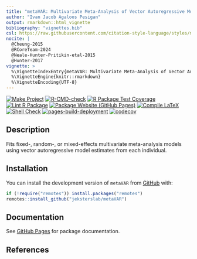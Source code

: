 ```yaml
---
title: "metaVAR: Multivariate Meta-Analysis of Vector Autoregressive Model Estimates"
author: "Ivan Jacob Agaloos Pesigan"
output: rmarkdown::html_vignette
bibliography: "vignettes.bib"
csl: https://raw.githubusercontent.com/citation-style-language/styles/master/apa.csl
nocite: |
  @Cheung-2015
  @RCoreTeam-2024
  @Neale-Hunter-Pritikin-etal-2015
  @Hunter-2017
vignette: >
  %\VignetteIndexEntry{metaVAR: Multivariate Meta-Analysis of Vector Autoregressive Model Estimates}
  %\VignetteEngine{knitr::rmarkdown}
  %\VignetteEncoding{UTF-8}
---
```


<!-- badges: start -->
[![Make Project](https://github.com/jeksterslab/metaVAR/actions/workflows/make.yml/badge.svg)](https://github.com/jeksterslab/metaVAR/actions/workflows/make.yml)
[![R-CMD-check](https://github.com/jeksterslab/metaVAR/actions/workflows/check-full.yml/badge.svg)](https://github.com/jeksterslab/metaVAR/actions/workflows/check-full.yml)
[![R Package Test Coverage](https://github.com/jeksterslab/metaVAR/actions/workflows/test-coverage.yml/badge.svg)](https://github.com/jeksterslab/metaVAR/actions/workflows/test-coverage.yml)
[![Lint R Package](https://github.com/jeksterslab/metaVAR/actions/workflows/lint.yml/badge.svg)](https://github.com/jeksterslab/metaVAR/actions/workflows/lint.yml)
[![Package Website (GitHub Pages)](https://github.com/jeksterslab/metaVAR/actions/workflows/pkgdown-gh-pages.yml/badge.svg)](https://github.com/jeksterslab/metaVAR/actions/workflows/pkgdown-gh-pages.yml)
[![Compile LaTeX](https://github.com/jeksterslab/metaVAR/actions/workflows/latex.yml/badge.svg)](https://github.com/jeksterslab/metaVAR/actions/workflows/latex.yml)
[![Shell Check](https://github.com/jeksterslab/metaVAR/actions/workflows/shellcheck.yml/badge.svg)](https://github.com/jeksterslab/metaVAR/actions/workflows/shellcheck.yml)
[![pages-build-deployment](https://github.com/jeksterslab/metaVAR/actions/workflows/pages/pages-build-deployment/badge.svg)](https://github.com/jeksterslab/metaVAR/actions/workflows/pages/pages-build-deployment)
[![codecov](https://codecov.io/gh/jeksterslab/metaVAR/branch/main/graph/badge.svg?token=KVLUET3DJ6)](https://codecov.io/gh/jeksterslab/metaVAR)
<!-- badges: end -->

## Description

Fits fixed-, random-, or mixed-effects multivariate meta-analysis models using vector autoregressive model estimates from each individual.

## Installation

You can install the development version of `metaVAR` from
[GitHub](https://github.com/jeksterslab/metaVAR) with:

```r
if (!require("remotes")) install.packages("remotes")
remotes::install_github("jeksterslab/metaVAR")
```

## Documentation

See
[GitHub Pages](https://jeksterslab.github.io/metaVAR/index.html)
for package documentation.

## References
